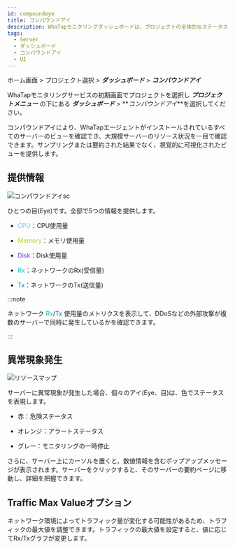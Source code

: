 ```yaml
---
id: compoundeye
title: コンパウンドアイ
description: WhaTapモニタリングダッシュボードは、プロジェクトの全体的なステータスを一目で確認する機能を提供します。
tags:
  - Server
  - ダッシュボード
  - コンパウンドアイ
  - UI
---
```


ホーム画面 > プロジェクト選択 > **_ダッシュボード_** > **_コンパウンドアイ_**

WhaTapモニタリングサービスの初期画面でプロジェクトを選択し **_プロジェクトメニュー_** の下にある **_ダッシュボード_** > **_コンパウンドアイ_**を選択してください。

<ImgLang img='compoundeye-chart.png' desc='ダッシュボードコンパウンドアイ'/>

コンパウンドアイにより、WhaTapエージェントがインストールされているすべてのサーバーのビューを確認でき、大規模サーバーのリソース状況を一目で確認できます。サンプリングまたは要約された結果でなく、視覚的に可視化されたビューを提供します。

## 提供情報

![コンパウンドアイsc](/img/compound-eye.png)

ひとつの目(Eye)です。全部で5つの情報を提供します。

-   <font color='73C2FC'>CPU</font>：CPU使用量

-   <font color='C0CA33'>Memory</font>：メモリ使用量

-   <font color='7632FF'>Disk</font>：Disk使用量

-   <font color='00BEB8'>Rx</font>：ネットワークのRx(受信量)

-   <font color='0076AC'>Tx</font>：ネットワークのTx(送信量)

:::note

ネットワーク <font color='00BEB8'>Rx</font>/<font color='0076AC'>Tx</font> 使用量のメトリクスを表示して、DDoSなどの外部攻撃が複数のサーバーで同時に発生しているかを確認できます。

:::

## 異常現象発生

![リソースマップ](/img/compoundeye-chart-ab.png)

サーバーに異常現象が発生した場合、個々のアイ(Eye、目)は、色でステータスを表現します。

-   <span class='ov10'>赤</span>：危険ステータス

-   <span class='wer'>オレンジ</span>：アラートステータス

-   <span class='mstop'>グレー</span>：モニタリングの一時停止

さらに、サーバー上にカーソルを置くと、数値情報を含むポップアップメッセージが表示されます。サーバーをクリックすると、そのサーバーの要約ページに移動し、詳細を把握できます。

## Traffic Max Valueオプション

ネットワーク環境によってトラフィック量が変化する可能性があるため、トラフィックの最大値を調整できます。トラフィックの最大値を設定すると、値に応じてRx/Txグラフが変更します。

<ImgLang img='compoundeye-chart-max-value.png' desc='チャート最大値'/>

